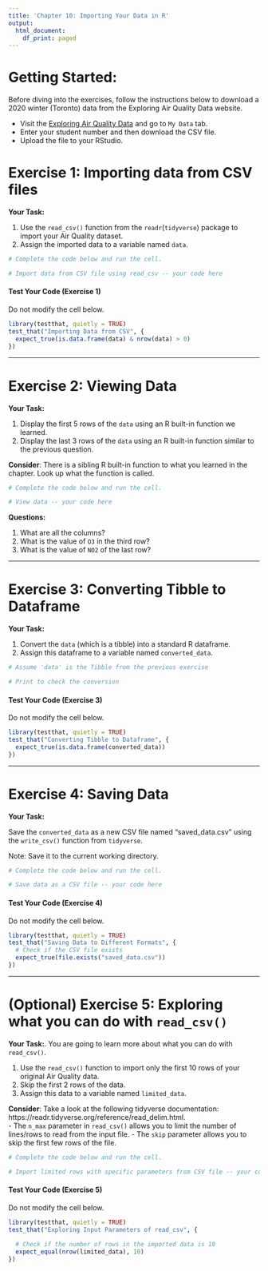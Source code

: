 ```yaml
---
title: 'Chapter 10: Importing Your Data in R'
output:
  html_document:
    df_print: paged
---
```



# Getting Started:

Before diving into the exercises, follow the instructions below to download a 2020 winter (Toronto) data from the Exploring Air Quality Data website.

-   Visit the [Exploring Air Quality Data](https://uoft-chem.shinyapps.io/Air_Quality_App/) and go to `My Data` tab.
-   Enter your student number and then download the CSV file.
-   Upload the file to your RStudio. 


# Exercise 1: Importing data from CSV files

**Your Task:**

1. Use the `read_csv()` function from the `readr`(`tidyverse`) package to import your Air Quality dataset.  
2. Assign the imported data to a variable named `data`.

```r
# Complete the code below and run the cell.

# Import data from CSV file using read_csv -- your code here

```


#### Test Your Code (Exercise 1)

Do not modify the cell below. 

```r
library(testthat, quietly = TRUE)
test_that("Importing Data from CSV", {
  expect_true(is.data.frame(data) & nrow(data) > 0)
})
```

------------------------------------------------------------------------

# Exercise 2: Viewing Data

**Your Task:**

1. Display the first 5 rows of the `data` using an R built-in function we learned.  
2. Display the last 3 rows of the `data` using an R built-in function similar to the previous question.  

**Consider**: There is a sibling R built-in function to what you learned in the chapter. Look up what the function is called. 

```r
# Complete the code below and run the cell.

# View data -- your code here

```

**Questions:**

1. What are all the columns?   
2. What is the value of `O3` in the third row?  
3. What is the value of `NO2` of the last row?  

------------------------------------------------------------------------

# Exercise 3: Converting Tibble to Dataframe

**Your Task:**

1. Convert the `data` (which is a tibble) into a standard R dataframe.  
2. Assign this dataframe to a variable named `converted_data`.

```r
# Assume 'data' is the Tibble from the previous exercise

# Print to check the conversion
```

#### Test Your Code (Exercise 3)

Do not modify the cell below. 
```r
library(testthat, quietly = TRUE)
test_that("Converting Tibble to Dataframe", {
  expect_true(is.data.frame(converted_data))
})

```

------------------------------------------------------------------------

# Exercise 4: Saving Data

**Your Task:**

Save the `converted_data` as a new CSV file named "saved_data.csv" using the `write_csv()` function from `tidyverse`.  

Note: Save it to the current working directory. 


```r
# Complete the code below and run the cell.

# Save data as a CSV file -- your code here

```

#### Test Your Code (Exercise 4)

Do not modify the cell below. 
```r
library(testthat, quietly = TRUE)
test_that("Saving Data to Different Formats", {
  # Check if the CSV file exists
  expect_true(file.exists("saved_data.csv"))
})

```


------------------------------------------------------------------------

# (Optional) Exercise 5: Exploring what you can do with `read_csv()`

**Your Task:**. 
You are going to learn more about what you can do with `read_csv()`.

1. Use the `read_csv()` function to import only the first 10 rows of your original Air Quality data.  
3. Skip the first 2 rows of the data.  
3. Assign this data to a variable named `limited_data`.  

**Consider**: Take a look at the following tidyverse documentation: https://readr.tidyverse.org/reference/read_delim.html.  
-   The `n_max` parameter in `read_csv()` allows you to limit the number of lines/rows to read from the input file.
-   The `skip` parameter allows you to skip the first few rows of the file.

```r
# Complete the code below and run the cell.

# Import limited rows with specific parameters from CSV file -- your code here

```

#### Test Your Code (Exercise 5)

Do not modify the cell below. 

```r
library(testthat, quietly = TRUE)
test_that("Exploring Input Parameters of read_csv", {
  
  # Check if the number of rows in the imported data is 10
  expect_equal(nrow(limited_data), 10)
})
```


